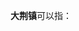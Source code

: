 '''大荆镇'''可以指：
{{PRC admin/disambig|33/03/82/101/000|43/06/81/111/000|61/10/02/112/000}}
{{disambig|cat=三字中国镇名消歧义}}